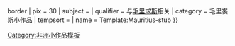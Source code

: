 {{asbox
| image     = Flag of Mauritius.svg{{!}}border
| pix       = 30
| subject   =  
| qualifier = 与[[毛里求斯]]相关
| category  = 毛里裘斯小作品
| tempsort  = 
| name      = Template:Mauritius-stub
}}<noinclude>
[[Category:非洲小作品模板]]
</noinclude>